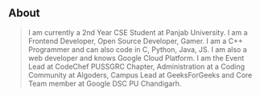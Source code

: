 ## About

> I am currently a 2nd Year CSE Student at Panjab University. I am a Frontend Developer, Open Source Developer, Gamer.
I am a C++ Programmer and can also code in C, Python, Java, JS. I am also a web developer and knows Google Cloud Platform. I am the Event Lead at CodeChef PUSSGRC Chapter, Administration at a Coding Community at Algoders, Campus Lead at GeeksForGeeks and Core Team member at Google DSC PU Chandigarh.
